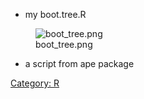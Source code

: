 [[Category: R]]
* my boot.tree.R
{{{class="brush: R"
boot.tree <- function(data, B = 100, tree = "upgma") {
	library(phangorn)
	func <- function(x) upgma(dist(x, method = "euclidean"), method="average")
	if (tree == "nj") {
		func <- function(x) nj(dist(x, method = "euclidean"))
	}
	if (tree == "hclust") {
		func <- function(x) {
			tr = hclust(dist(x, method = "euclidean"))
			tr = as.phylo(tr)
			return(tr)
		}
	}
	tr_real = func(data)
	plot(tr_real)
	library(ape)
	bp <- boot.phylo(tr_real, data, FUN=func, B=B)
	nodelabels(bp)
	return(bp)
}

data = t(USArrests) # columns are the branches
boot.tree(data, B=1000, tree='hclust')


# Description:
#	This function builds a upgma or nj tree and tests its stability by bootstrapping. It returns a tree, and bootstrap result.
#
# Usage:
#	boot.tree(data, B = 100, tree = "upgma")
#
# Arguments:
#	data: a numeric matrix, data fram
#	
#	B: the number of bootstrap replicates. (100 by default).
#
#	tree: tree type. It could be "upgma", or "nj". ("upgma" by default.)
#
# Values:
#	It return a numeric vector which _i_th element is the times that we observe the _i_th node of the real tree.
#
# Examples:
#	# compare it with the hclust
#	par(ask = TRUE)
#	plot(hclust(dist(t(USJudgeRatings))))
#	boot.tree(t(USJudgeRatings), 100) 
}}}

[[Image:boot_tree.png]]



* a script from ape package
{{{class="brush: R"
install.packages("ape")
library(ape)
data(woodmouse)
d <- dist.dna(woodmouse)
tr <- nj(d)
bp <- boot.phylo(tr, woodmouse, function(xx) nj(dist.dna(xx)))
plot(tr)
nodelabels(bp)
}}}
